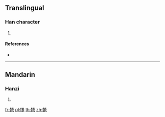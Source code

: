 ==Translingual==

===Han character===
{{Han char|rn=93|rad=牛|as=08|sn=12|four=29512|canj=HQFQU}}

# {{defn|Han|sort=牛08}}

====References====
* {{Han ref|kx=0702.110|dkj=20059|dj=1115.160|hdz=31814.040|uh=7288|ud=29320|bh=DA68|bd=55912}}

----

==Mandarin==

===Hanzi===
{{cmn-hanzi|pin=[[quán]] ([[quan2]])|wg=ch'üan<sup>2</sup>}}

# {{defn|lang=cmn|sort=牛08}}

[[fr:犈]]
[[pl:犈]]
[[th:犈]]
[[zh:犈]]